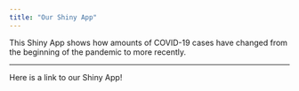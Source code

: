 ```yaml
---
title: "Our Shiny App"
---
```


This Shiny App shows how amounts of COVID-19 cases have changed from the beginning of the pandemic to more recently.

----

Here is a link to our Shiny App!
